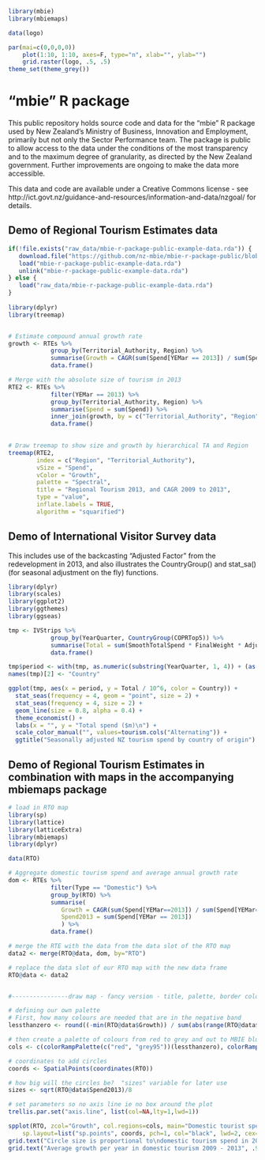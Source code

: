 ```r
library(mbie)
library(mbiemaps)

data(logo)

par(mai=c(0,0,0,0))
	plot(1:10, 1:10, axes=F, type="n", xlab="", ylab="")
	grid.raster(logo, .5, .5)
theme_set(theme_grey())
```
"mbie" R package
==================

This public repository holds source code and data for the "mbie" R package used by New Zealand's Ministry of Business, Innovation and Employment, primarily but not only the Sector Performance team.  The package is public to allow access to the data under the conditions of the most transparency and to the maximum degree of granularity, as directed by the New Zealand government.  Further improvements are ongoing to make the data more accessible.

This data and code are available under a Creative Commons license - see http://ict.govt.nz/guidance-and-resources/information-and-data/nzgoal/ for details.


## Demo of Regional Tourism Estimates data

```r

if(!file.exists("raw_data/mbie-r-package-public-example-data.rda")) {
   download.file("https://github.com/nz-mbie/mbie-r-package-public/blob/master/raw_data/mbie-r-package-public-example-data.rda?raw=true", "mbie-r-package-public-example-data.rda", mode = "wb")
   load("mbie-r-package-public-example-data.rda")
   unlink("mbie-r-package-public-example-data.rda")
} else {
   load("raw_data/mbie-r-package-public-example-data.rda")
}
   
library(dplyr)
library(treemap)


# Estimate compound annual growth rate
growth <- RTEs %>%
            group_by(Territorial_Authority, Region) %>%
            summarise(Growth = CAGR(sum(Spend[YEMar == 2013]) / sum(Spend[YEMar == 2009]), 4)) %>%
            data.frame()

# Merge with the absolute size of tourism in 2013
RTE2 <- RTEs %>%
            filter(YEMar == 2013) %>%
            group_by(Territorial_Authority, Region) %>%
            summarise(Spend = sum(Spend)) %>%
            inner_join(growth, by = c("Territorial_Authority", "Region")) %>%
            data.frame()
            

# Draw treemap to show size and growth by hierarchical TA and Region
treemap(RTE2,
        index = c("Region", "Territorial_Authority"),
        vSize = "Spend",
        vColor = "Growth",
        palette = "Spectral",
        title = "Regional Tourism 2013, and CAGR 2009 to 2013",
        type = "value",
        inflate.labels = TRUE,
        algorithm = "squarified")
```


## Demo of International Visitor Survey data
This includes use of the backcasting "Adjusted Factor" from the redevelopment in 2013, and also illustrates the CountryGroup() and stat_sa() (for seasonal adjustment on the fly) functions.
```r

library(dplyr)
library(scales)
library(ggplot2)
library(ggthemes)
library(ggseas)

tmp <- IVStrips %>%
            group_by(YearQuarter, CountryGroup(COPRTop5)) %>%
            summarise(Total = sum(SmoothTotalSpend * FinalWeight * Adjusted_Factor)) %>%
            data.frame()

tmp$period <- with(tmp, as.numeric(substring(YearQuarter, 1, 4)) + (as.numeric(substring(YearQuarter, 6, 6))-.5)/4)
names(tmp)[2] <- "Country"

ggplot(tmp, aes(x = period, y = Total / 10^6, color = Country)) +
  stat_seas(frequency = 4, geom = "point", size = 2) +
  stat_seas(frequency = 4, size = 2) +
  geom_line(size = 0.8, alpha = 0.4) +
  theme_economist() +
  labs(x = "", y = "Total spend ($m)\n") +
  scale_color_manual("", values=tourism.cols("Alternating")) +
  ggtitle("Seasonally adjusted NZ tourism spend by country of origin")
```


## Demo of Regional Tourism Estimates in combination with maps in the accompanying mbiemaps package

```r

# load in RTO map
library(sp)
library(lattice)
library(latticeExtra)
library(mbiemaps)
library(dplyr)

data(RTO)

# Aggregate domestic tourism spend and average annual growth rate
dom <- RTEs %>%
            filter(Type == "Domestic") %>%
            group_by(RTO) %>%
            summarise(
               Growth = CAGR(sum(Spend[YEMar==2013]) / sum(Spend[YEMar==2009]), 4),
               Spend2013 = sum(Spend[YEMar == 2013])
               ) %>%
            data.frame()

# merge the RTE with the data from the data slot of the RTO map
data2 <- merge(RTO@data, dom, by="RTO")

# replace the data slot of our RTO map with the new data frame
RTO@data <- data2


#----------------draw map - fancy version - title, palette, border colour, added circle layer---------------

# defining our own palette
# First, how many colours are needed that are in the negative band
lessthanzero <- round((-min(RTO@data$Growth)) / sum(abs(range(RTO@data$Growth))) * 100)

# then create a palette of colours from red to grey and out to MBIE blue
cols <- c(colorRampPalette(c("red", "grey95"))(lessthanzero), colorRampPalette(c("grey95", mbie.cols(1)))(100-lessthanzero))

# coordinates to add circles
coords <- SpatialPoints(coordinates(RTO))

# how big will the circles be?  "sizes" variable for later use
sizes <- sqrt(RTO@data$Spend2013)/8

# set parameters so no axis line ie no box around the plot
trellis.par.set("axis.line", list(col=NA,lty=1,lwd=1))

spplot(RTO, zcol="Growth", col.regions=cols, main="Domestic tourist spend", col="white", 
	sp.layout=list("sp.points", coords, pch=1, col="black", lwd=2, cex=sizes)) # add circles layer
grid.text("Circle size is proportional to\ndomestic tourism spend in 2013", .2,.7)
grid.text("Average growth per year in domestic tourism 2009 - 2013", .93,.5, rot=-90)

```
